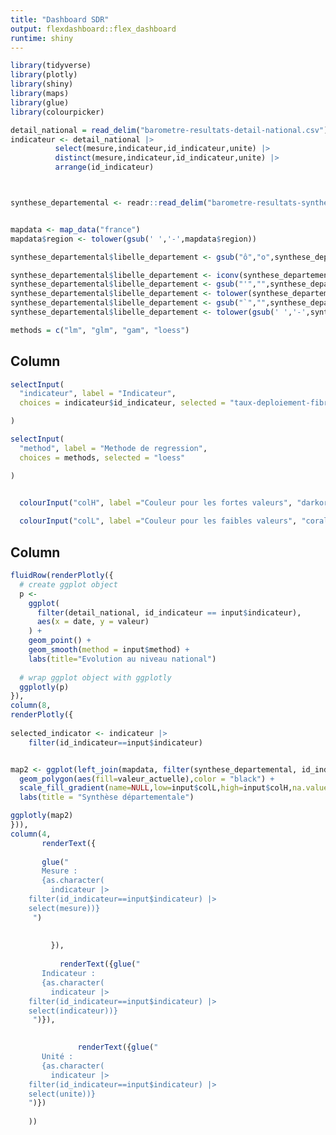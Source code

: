 ```yaml
---
title: "Dashboard SDR"
output: flexdashboard::flex_dashboard
runtime: shiny
---
```


```r
library(tidyverse)
library(plotly)
library(shiny)
library(maps)
library(glue)
library(colourpicker)

detail_national = read_delim("barometre-resultats-detail-national.csv")
indicateur <- detail_national |>
          select(mesure,indicateur,id_indicateur,unite) |>
          distinct(mesure,indicateur,id_indicateur,unite) |>
          arrange(id_indicateur)



synthese_departemental <- readr::read_delim("barometre-resultats-synthese-departemental.csv", delim = ",", trim_ws = TRUE, show_col_types = FALSE)


mapdata <- map_data("france")
mapdata$region <- tolower(gsub(' ','-',mapdata$region))

synthese_departemental$libelle_departement <- gsub("ô","o",synthese_departemental$libelle_departement)

synthese_departemental$libelle_departement <- iconv(synthese_departemental$libelle_departement,to="ASCII//TRANSLIT")
synthese_departemental$libelle_departement <- gsub("'","",synthese_departemental$libelle_departement)
synthese_departemental$libelle_departement <- tolower(synthese_departemental$libelle_departement)
synthese_departemental$libelle_departement <- gsub("`","",synthese_departemental$libelle_departement)
synthese_departemental$libelle_departement <- tolower(gsub(' ','-',synthese_departemental$libelle_departement))

methods = c("lm", "glm", "gam", "loess")
```

## Column {.sidebar}

```r
selectInput(
  "indicateur", label = "Indicateur",
  choices = indicateur$id_indicateur, selected = "taux-deploiement-fibre"

)

selectInput(
  "method", label = "Methode de regression",
  choices = methods, selected = "loess"

)


  colourInput("colH", label ="Couleur pour les fortes valeurs", "darkorchid4")
  
  colourInput("colL", label ="Couleur pour les faibles valeurs", "coral1")

```

## Column

```r

fluidRow(renderPlotly({
  # create ggplot object
  p <-
    ggplot(
      filter(detail_national, id_indicateur == input$indicateur),
      aes(x = date, y = valeur)
    ) +
    geom_point() +
    geom_smooth(method = input$method) +
    labs(title="Evolution au niveau national")
  
  # wrap ggplot object with ggplotly
  ggplotly(p)
}),
column(8,
renderPlotly({
  
selected_indicator <- indicateur |>
    filter(id_indicateur==input$indicateur)


map2 <- ggplot(left_join(mapdata, filter(synthese_departemental, id_indicateur == input$indicateur), by = c("region" = "libelle_departement")), aes(x=long, y=lat, group=group)) +
  geom_polygon(aes(fill=valeur_actuelle),color = "black") + 
  scale_fill_gradient(name=NULL,low=input$colL,high=input$colH,na.value="gray") +
  labs(title = "Synthèse départementale")

ggplotly(map2)
})),
column(4,
       renderText({
       
       glue(" 
       Mesure : 
       {as.character(
         indicateur |>
    filter(id_indicateur==input$indicateur) |>
    select(mesure))}
     ")
         
         
         }),
    
           renderText({glue(" 
       Indicateur : 
       {as.character(
         indicateur |>
    filter(id_indicateur==input$indicateur) |>
    select(indicateur))}
     ")}),
         

               renderText({glue(" 
       Unité : 
       {as.character(
         indicateur |>
    filter(id_indicateur==input$indicateur) |>
    select(unite))}
    ")})
             
    ))

```
